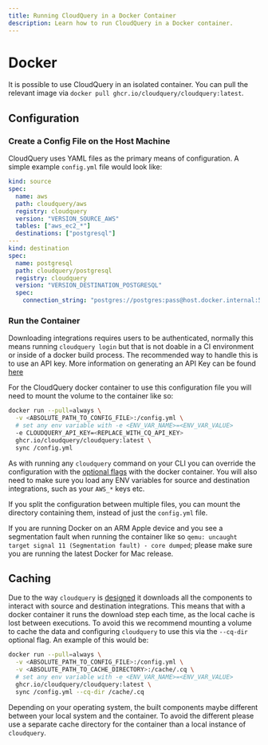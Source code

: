 ```yaml
---
title: Running CloudQuery in a Docker Container
description: Learn how to run CloudQuery in a Docker container.
---
```



# Docker

It is possible to use CloudQuery in an isolated container. You can pull the relevant image via `docker pull ghcr.io/cloudquery/cloudquery:latest`.

## Configuration

### Create a Config File on the Host Machine

CloudQuery uses YAML files as the primary means of configuration. A simple example `config.yml` file would look like:

```yaml copy
kind: source
spec:
  name: aws
  path: cloudquery/aws
  registry: cloudquery
  version: "VERSION_SOURCE_AWS"
  tables: ["aws_ec2_*"]
  destinations: ["postgresql"]
---
kind: destination
spec:
  name: postgresql
  path: cloudquery/postgresql
  registry: cloudquery
  version: "VERSION_DESTINATION_POSTGRESQL"
  spec:
    connection_string: "postgres://postgres:pass@host.docker.internal:5432/postgres?sslmode=disable"
```

### Run the Container

Downloading integrations requires users to be authenticated, normally this means running `cloudquery login` but that is not doable in a CI environment or inside of a docker build process. The recommended way to handle this is to use an API key. More information on generating an API Key can be found [here](/docs/deployment/generate-api-key)

For the CloudQuery docker container to use this configuration file you will need to mount the volume to the container like so:

```bash copy
docker run --pull=always \
  -v <ABSOLUTE_PATH_TO_CONFIG_FILE>:/config.yml \
  # set any env variable with -e <ENV_VAR_NAME>=<ENV_VAR_VALUE>
  -e CLOUDQUERY_API_KEY=<REPLACE_WITH_CQ_API_KEY>
  ghcr.io/cloudquery/cloudquery:latest \
  sync /config.yml
```

As with running any `cloudquery` command on your CLI you can override the configuration with the [optional flags](/docs/reference/cli/cloudquery) with the docker container. You will also need to make sure you load any ENV variables for source and destination integrations, such as your `AWS_*` keys etc.

If you split the configuration between multiple files, you can mount the directory containing them, instead of just the `config.yml` file.

<Callout type="info">

If you are running Docker on an ARM Apple device and you see a segmentation fault when running the container like so `qemu: uncaught target signal 11 (Segmentation fault) - core dumped`; please make sure you are running the latest Docker for Mac release.

</Callout>

## Caching

Due to the way `cloudquery` is [designed](/docs/developers/architecture) it downloads all the components to interact with source and destination integrations. This means that with a docker container it runs the download step each time, as the local cache is lost between executions. To avoid this we recommend mounting a volume to cache the data and configuring `cloudquery` to use this via the `--cq-dir` optional flag. An example of this would be:

```bash copy
docker run --pull=always \
  -v <ABSOLUTE_PATH_TO_CONFIG_FILE>:/config.yml \
  -v <ABSOLUTE_PATH_TO_CACHE_DIRECTORY>:/cache/.cq \
  # set any env variable with -e <ENV_VAR_NAME>=<ENV_VAR_VALUE>
  ghcr.io/cloudquery/cloudquery:latest \
  sync /config.yml --cq-dir /cache/.cq
```

<Callout type="info">

Depending on your operating system, the built components maybe different between your local system and the container. To avoid the different please use a separate cache directory for the container than a local instance of `cloudquery`.

</Callout>
